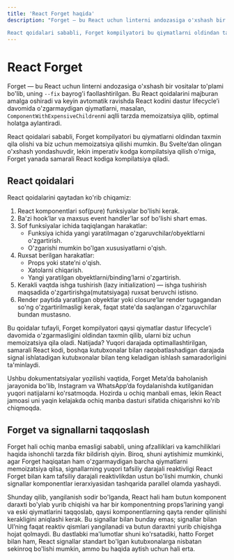 ```yaml
---
title: 'React Forget haqida'
description: "Forget — bu React uchun linterni andozasiga o'xshash bir vositalar to'plami bo'lib, uning `--fix` bayrog'i faollashtirilgan. Bu React qoidalarini majburan amalga oshiradi va keyin avtomatik ravishda React kodini dastur lifecycle’i davomida o'zgarmaydigan qiymatlarni, masalan, `ComponentWithExpensiveChildren`ni aqlli tarzda memoizatsiya qilib, optimal holatga aylantiradi.

React qoidalari sababli, Forget kompilyatori bu qiymatlarni oldindan taxmin qila olishi va biz uchun memoizatsiya qilishi mumkin. Bu Svelte’dan olingan o'xshash yondashuvdir, lekin imperativ kodga kompilatsiya qilish o'rniga, Forget yanada samarali React kodiga kompilatsiya qiladi."
---
```


# React Forget

Forget — bu React uchun linterni andozasiga o'xshash bir vositalar to'plami bo'lib, uning `--fix` bayrog'i faollashtirilgan. Bu React qoidalarini majburan amalga oshiradi va keyin avtomatik ravishda React kodini dastur lifecycle’i davomida o'zgarmaydigan qiymatlarni, masalan, `ComponentWithExpensiveChildren`ni aqlli tarzda memoizatsiya qilib, optimal holatga aylantiradi.

React qoidalari sababli, Forget kompilyatori bu qiymatlarni oldindan taxmin qila olishi va biz uchun memoizatsiya qilishi mumkin. Bu Svelte’dan olingan o'xshash yondashuvdir, lekin imperativ kodga kompilatsiya qilish o'rniga, Forget yanada samarali React kodiga kompilatsiya qiladi.

## React qoidalari

React qoidalarini qaytadan ko'rib chiqamiz:

1. React komponentlari sof(pure) funksiyalar bo'lishi kerak.
2. Ba'zi hook’lar va maxsus event handler’lar sof bo'lishi shart emas.
3. Sof funksiyalar ichida taqiqlangan harakatlar:
   - Funksiya ichida yangi yaratilmagan o'zgaruvchilar/obyektlarni o'zgartirish.
   - O'zgarishi mumkin bo'lgan xususiyatlarni o'qish.
4. Ruxsat berilgan harakatlar:
   - Props yoki state’ni o'qish.
   - Xatolarni chiqarish.
   - Yangi yaratilgan obyektlarni/binding’larni o'zgartirish.
5. Kerakli vaqtda ishga tushirish (lazy initialization) — ishga tushirish maqsadida o'zgartirishga(mutatsiyaga) ruxsat beruvchi istisno.
6. Render paytida yaratilgan obyektlar yoki closure’lar render tugagandan so'ng o'zgartirilmasligi kerak, faqat state'da saqlangan o'zgaruvchilar bundan mustasno.

Bu qoidalar tufayli, Forget kompilyatori qaysi qiymatlar dastur lifecycle’i davomida o'zgarmasligini oldindan taxmin qilib, ularni biz uchun memoizatsiya qila oladi. Natijada? Yuqori darajada optimallashtirilgan, samarali React kodi, boshqa kutubxonalar bilan raqobatlashadigan darajada signal ishlatadigan kutubxonalar bilan teng keladigan ishlash samaradorligini ta'minlaydi.

Ushbu dokumentatsiyalar yozilishi vaqtida, Forget Meta’da baholanish jarayonida bo'lib, Instagram va WhatsApp’da foydalanishda kutilganidan yuqori natijalarni ko'rsatmoqda. Hozirda u ochiq manbali emas, lekin React jamoasi uni yaqin kelajakda ochiq manba dasturi sifatida chiqarishni ko'rib chiqmoqda.

## Forget va signallarni taqqoslash

Forget hali ochiq manba emasligi sababli, uning afzalliklari va kamchiliklari haqida ishonchli tarzda fikr bildirish qiyin. Biroq, shuni aytishimiz mumkinki, agar Forget haqiqatan ham o'zgarmaydigan barcha qiymatlarni memoizatsiya qilsa, signallarning yuqori tafsiliy darajali reaktivligi React Forget bilan kam tafsiliy darajali reaktivlikdan ustun bo'lishi mumkin, chunki signallar komponentlar ierarxiyasidan tashqarida parallel olamda yashaydi.

Shunday qilib, yangilanish sodir bo'lganda, React hali ham butun komponent daraxti bo'ylab yurib chiqishi va har bir komponentning props’larining yangi va eski qiymatlarini taqqoslab, qaysi komponentlarning qayta render qilinishi kerakligini aniqlashi kerak. Bu signallar bilan bunday emas; signallar bilan UI’ning faqat reaktiv qismlari yangilanadi va butun daraxtni yurib chiqishga hojat qolmaydi. Bu dastlabki ma'lumotlar shuni ko'rsatadiki, hatto Forget bilan ham, React signallar standart bo'lgan kutubxonalarga nisbatan sekinroq bo'lishi mumkin, ammo bu haqida aytish uchun hali erta.
